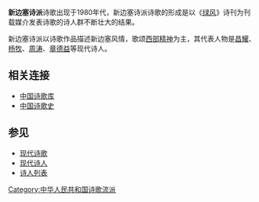 '''新边塞诗派'''诗歌出现于1980年代，新边塞诗派诗歌的形成是以《[[绿风|绿风]]》诗刊为刊载媒介发表诗歌的诗人群不断壮大的结果。

新边塞诗派以诗歌作品描述新边塞风情，歌颂[[西部精神|西部精神]]为主，其代表人物是[[昌耀|昌耀]]、[[杨牧|杨牧]]、[[周涛|周涛]]、[[章德益|章德益]]等现代诗人。

==相关连接==

*[https://web.archive.org/web/20181121142452/http://www.shigeku.com/ 中国诗歌库]
*[http://poetrycn.com 中国诗歌史]{{Wayback|url=http://poetrycn.com/ |date=20200109082044 }}

==参见==
*[[现代诗歌|现代诗歌]]
*[[现代诗人|现代诗人]]
*[[诗人列表|诗人列表]]

[[Category:中华人民共和国诗歌流派|Category:中华人民共和国诗歌流派]]